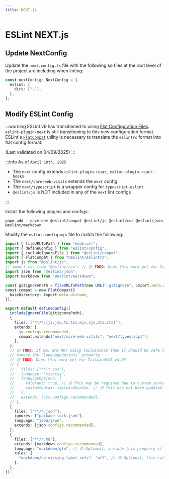 ```yaml
---
title: NEXT.js
---
```



# ESLint NEXT.js

## Update NextConfig

Update the `next.config.ts` file with the following so files at the root level of the project are including when linting:

```ts title="next.config.ts"
const nextConfig: NextConfig = {
  eslint: {
    dirs: ["."],
  },
};
```

## Modify ESLint Config

<ConfigTip />

:::warning
ESLint v9 has transitioned to using [Flat Configuration Files](https://eslint.org/docs/latest/use/configure/configuration-files). `eslint-plugin-next` is still transitioning to this new configuration format. ESLint's [`FlatCompat`](https://eslint.org/docs/latest/use/configure/migration-guide#using-eslintrc-configs-in-flat-config) utility is necessary to translate the `eslintrc` format into flat config format.

(Last validated on 04/09/2025)
:::

:::info
As of `April 10th, 2025`

- The `next` config extends `eslint-plugin-react`, `eslint-plugin-react-hooks`
- The `next/core-web-vitals` extends the `next` config
- The `next/typescript` is a wrapper config for `typescript-eslint`
- `@eslint/js` is NOT included in any of the `next` lint configs

:::

Install the following plugins and configs:

```terminal
pnpm add --save-dev @eslint/compat @eslint/js @eslint/css @eslint/json @eslint/markdown
```

Modify the `eslint.config.mjs` file to match the following:

```ts title="eslint.config.mjs"
import { fileURLToPath } from "node:url";
import { defineConfig } from "eslint/config";
import { includeIgnoreFile } from "@eslint/compat";
import { FlatCompat } from "@eslint/eslintrc";
import js from "@eslint/js";
// import css from "@eslint/css"; // 🟡 TODO: Does this work yet for TailwindCSS v4.0?
import json from "@eslint/json";
import markdown from "@eslint/markdown";

const gitignorePath = fileURLToPath(new URL(".gitignore", import.meta.url));
const compat = new FlatCompat({
  baseDirectory: import.meta.dirname,
});

export default defineConfig([
  includeIgnoreFile(gitignorePath),
  {
    files: ["**/*.{js,jsx,ts,tsx,mjs,cjs,mts,cts}"],
    extends: [
      js.configs.recommended,
      compat.extends("next/core-web-vitals", "next/typescript"),
    ],
  },
  // 🟡 TODO: If you are NOT using TailwindCSS then it should be safe to uncomment this object and
  // remove the `languageOptions` property
  // 🟡 TODO: Does this work yet for TailwindCSS v4.0?
  // {
  //   files: ["**/*.css"],
  //   language: "css/css",
  //   languageOptions: {
  //     tolerant: true, // 🟡 This may be required due to custom syntax that TailwindCSS uses
  //     customSyntax: tailwindSyntax, // 🟡 This has not been updated yet for TailwindCSS v4.0
  //   },
  //   extends: [css.configs.recommended],
  // },
  {
    files: ["**/*.json"],
    ignores: ["package-lock.json"],
    language: "json/json",
    extends: [json.configs.recommended],
  },
  {
    files: ["**/*.md"],
    extends: [markdown.configs.recommended],
    language: "markdown/gfm", // 🟡 Optional, include this property if using Github-flavored markdown
    rules: {
      "markdown/no-missing-label-refs": "off", // 🟡 Optional, this rule doesn't work with Github-flavored markdown alerts
    },
  },
]);
```

<CustomRules />

<DocusaurusPlugin />

<ESLintMisc />
